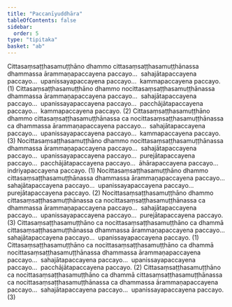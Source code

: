 ```yaml
---
title: "Paccanīyuddhāra"
tableOfContents: false
sidebar:
  order: 5
type: "tipitaka"
basket: "ab"
---
```



<DynamicBreadcrumb />

<Division number="310">

<Paragraph number="3080">
Cittasaṃsaṭṭhasamuṭṭhāno dhammo cittasaṃsaṭṭhasamuṭṭhānassa dhammassa ārammaṇapaccayena paccayo…  sahajātapaccayena paccayo…  upanissayapaccayena paccayo…  kammapaccayena paccayo. (1)
</Paragraph>

<Paragraph number="3081">
Cittasaṃsaṭṭhasamuṭṭhāno dhammo nocittasaṃsaṭṭhasamuṭṭhānassa dhammassa ārammaṇapaccayena paccayo…  sahajātapaccayena paccayo…  upanissayapaccayena paccayo…  pacchājātapaccayena paccayo…  kammapaccayena paccayo. (2)
</Paragraph>

<Paragraph number="3082">
Cittasaṃsaṭṭhasamuṭṭhāno dhammo cittasaṃsaṭṭhasamuṭṭhānassa ca nocittasaṃsaṭṭhasamuṭṭhānassa ca dhammassa ārammaṇapaccayena paccayo…  sahajātapaccayena paccayo…  upanissayapaccayena paccayo…  kammapaccayena paccayo. (3)
</Paragraph>

</Division>
<Division number="311">

<Paragraph number="3083">
Nocittasaṃsaṭṭhasamuṭṭhāno dhammo nocittasaṃsaṭṭhasamuṭṭhānassa dhammassa ārammaṇapaccayena paccayo…  sahajātapaccayena paccayo…  upanissayapaccayena paccayo…  purejātapaccayena paccayo…  pacchājātapaccayena paccayo…  āhārapaccayena paccayo…  indriyapaccayena paccayo. (1)
</Paragraph>

<Paragraph number="3084">
Nocittasaṃsaṭṭhasamuṭṭhāno dhammo cittasaṃsaṭṭhasamuṭṭhānassa dhammassa ārammaṇapaccayena paccayo…  sahajātapaccayena paccayo…  upanissayapaccayena paccayo…  purejātapaccayena paccayo. (2)
</Paragraph>

<Paragraph number="3085">
Nocittasaṃsaṭṭhasamuṭṭhāno dhammo cittasaṃsaṭṭhasamuṭṭhānassa ca nocittasaṃsaṭṭhasamuṭṭhānassa ca dhammassa ārammaṇapaccayena paccayo…  sahajātapaccayena paccayo…  upanissayapaccayena paccayo…  purejātapaccayena paccayo. (3)
</Paragraph>

</Division>
<Division number="312">

<Paragraph number="3086">
Cittasaṃsaṭṭhasamuṭṭhāno ca nocittasaṃsaṭṭhasamuṭṭhāno ca dhammā cittasaṃsaṭṭhasamuṭṭhānassa dhammassa ārammaṇapaccayena paccayo…  sahajātapaccayena paccayo…  upanissayapaccayena paccayo. (1)
</Paragraph>

<Paragraph number="3087">
Cittasaṃsaṭṭhasamuṭṭhāno ca nocittasaṃsaṭṭhasamuṭṭhāno ca dhammā nocittasaṃsaṭṭhasamuṭṭhānassa dhammassa ārammaṇapaccayena paccayo…  sahajātapaccayena paccayo…  upanissayapaccayena paccayo…  pacchājātapaccayena paccayo. (2)
</Paragraph>

<Paragraph number="3088">
Cittasaṃsaṭṭhasamuṭṭhāno ca nocittasaṃsaṭṭhasamuṭṭhāno ca dhammā cittasaṃsaṭṭhasamuṭṭhānassa ca nocittasaṃsaṭṭhasamuṭṭhānassa ca dhammassa ārammaṇapaccayena paccayo…  sahajātapaccayena paccayo…  upanissayapaccayena paccayo. (3)
</Paragraph>
</Division>